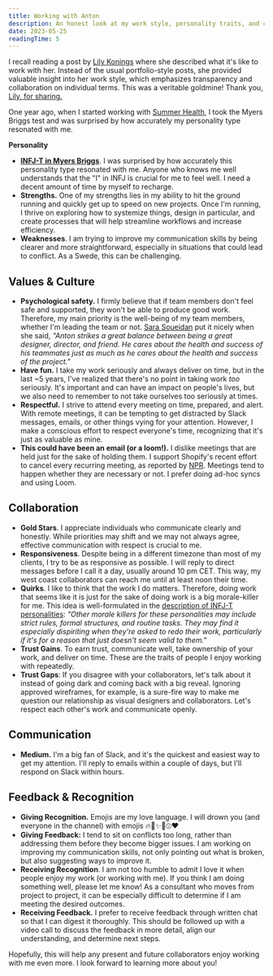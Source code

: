 ```yaml
---
title: Working with Anton
description: An honest look at my work style, personality traits, and collaboration preferences to help future clients and colleagues understand how to work effectively with me.
date: 2023-05-25
readingTime: 5
---
```


I recall reading a post by [Lily Konings](https://twitter.com/lilykonings/status/1522027897241817089?s=20&t=TJeqQqWOBRPKyEn23cng5g) where she described what it's like to work with her. Instead of the usual portfolio-style posts, she provided valuable insight into her work style, which emphasizes transparency and collaboration on individual terms. This was a veritable goldmine! Thank you, [Lily, for sharing.](https://www.notion.so/c5ad60f5b63d42f5b413acfe09b52c1c)

One year ago, when I started working with [Summer Health](/case/summerhealth/), I took the Myers Briggs test and was surprised by how accurately my personality type resonated with me.

**Personality**

- **[INFJ-T in Myers Briggs](https://www.16personalities.com/infjs-at-work)**. I was surprised by how accurately this personality type resonated with me. Anyone who knows me well understands that the "I" in INFJ is crucial for me to feel well. I need a decent amount of time by myself to recharge.
- **Strengths.** One of my strengths lies in my ability to hit the ground running and quickly get up to speed on new projects. Once I'm running, I thrive on exploring how to systemize things, design in particular, and create processes that will help streamline workflows and increase efficiency.
- **Weaknesses**. I am trying to improve my communication skills by being clearer and more straightforward, especially in situations that could lead to conflict. As a Swede, this can be challenging.

## **Values & Culture**

- **Psychological safety.** I firmly believe that if team members don't feel safe and supported, they won't be able to produce good work. Therefore, my main priority is the well-being of my team members, whether I'm leading the team or not. [Sara Soueidan](https://www.sarasoueidan.com/) put it nicely when she said, *"Anton strikes a great balance between being a great designer, director, and friend. He cares about the health and success of his teammates just as much as he cares about the health and success of the project."*
- **Have fun.** I take my work seriously and always deliver on time, but in the last ~5 years, I've realized that there's no point in taking work *too* seriously. It's important and can have an impact on people's lives, but we also need to remember to not take ourselves too seriously at times.
- **Respectful.** I strive to attend every meeting on time, prepared, and alert. With remote meetings, it can be tempting to get distracted by Slack messages, emails, or other things vying for your attention. However, I make a conscious effort to respect everyone's time, recognizing that it's just as valuable as mine.
- **This could have been an email (or a loom!).** I dislike meetings that are held just for the sake of holding them. I support Shopify's recent effort to cancel every recurring meeting, as reported by [NPR](https://www.npr.org/2023/02/15/1156804295/shopify-delete-meetings-zoom-virtual-productivity). Meetings tend to happen whether they are necessary or not. I prefer doing ad-hoc syncs and using Loom.

## **Collaboration**

- **Gold Stars**. I appreciate individuals who communicate clearly and honestly. While priorities may shift and we may not always agree, effective communication with respect is crucial to me.
- **Responsiveness**. Despite being in a different timezone than most of my clients, I try to be as responsive as possible. I will reply to direct messages before I call it a day, usually around 10 pm CET. This way, my west coast collaborators can reach me until at least noon their time.
- **Quirks**. I like to think that the work I do matters. Therefore, doing work that seems like it is just for the sake of doing work is a big morale-killer for me. This idea is well-formulated in the [description of INFJ-T personalities](https://www.16personalities.com/infjs-at-work): *"Other morale killers for these personalities may include strict rules, formal structures, and routine tasks. They may find it especially dispiriting when they're asked to redo their work, particularly if it's for a reason that just doesn't seem valid to them."*
- **Trust Gains**. To earn trust, communicate well, take ownership of your work, and deliver on time. These are the traits of people I enjoy working with repeatedly.
- **Trust Gaps**: If you disagree with your collaborators, let's talk about it instead of going dark and coming back with a big reveal. Ignoring approved wireframes, for example, is a sure-fire way to make me question our relationship as visual designers and collaborators. Let's respect each other's work and communicate openly.

## **Communication**

- **Medium.** I'm a big fan of Slack, and it's the quickest and easiest way to get my attention. I'll reply to emails within a couple of days, but I'll respond on Slack within hours.

## **Feedback & Recognition**

- **Giving Recognition.** Emojis are my love language. I will drown you (and everyone in the channel) with emojis 🔥💫✨🌟😍♥️
- **Giving Feedback:** I tend to sit on conflicts too long, rather than addressing them before they become bigger issues. I am working on improving my communication skills, not only pointing out what is broken, but also suggesting ways to improve it.
- **Receiving Recognition**. I am not too humble to admit I love it when people enjoy my work (or working with me). If you think I am doing something well, please let me know! As a consultant who moves from project to project, it can be especially difficult to determine if I am meeting the desired outcomes.
- **Receiving Feedback.** I prefer to receive feedback through written chat so that I can digest it thoroughly. This should be followed up with a video call to discuss the feedback in more detail, align our understanding, and determine next steps.

Hopefully, this will help any present and future collaborators enjoy working with me even more. I look forward to learning more about you!